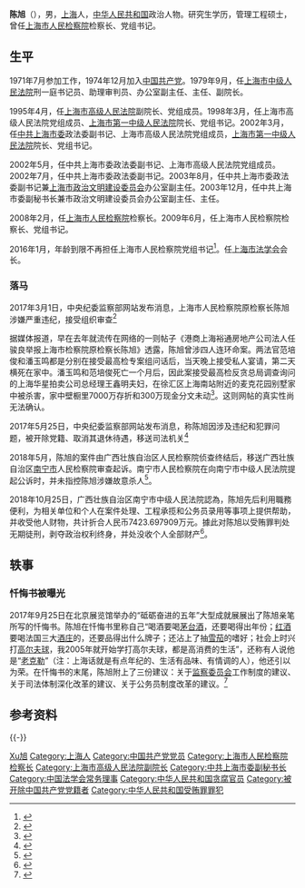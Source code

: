 {{Other uses|陈旭}}
{{Infobox officeholder
| 图像        = 
| 图像说明    = 
| 职务1       = [[上海市人民检察院|上海市人民检察院]]检察长
| 就任日期1   = 2008年2月
| 卸任日期1   = 2016年1月
| 前任1       = 
| 继任1       = [[张本才|张本才]]
| 姓名        = 陈旭
| 原名        = 
| 出生日期    = {{birth year and age|1952|11}}
| 出生地点    = {{CHN}}[[上海市|上海市]]
| 逝世日期    = <!-- {{death date and age|}}（死亡在前，出生在后）{{death year and age| }} -->
| 逝世地点    = 
| 政党        = {{CPC}}（1974–2017；已开除）
| 国籍        = {{PRC}}
| 父母        = 
| 配偶        = <!--{{marriage|姓名|}} -->
| 子女        = 
| 亲属        = 
| 信仰        = 
| 母校        = 
| 网站        = 
| 签名        = 
| 脚注        = 
}}
'''陈旭'''（{{bd|1952年|11月|catIdx=Chen陈旭}}），男，[[上海市|上海]]人，[[中华人民共和国|中华人民共和国]]政治人物。研究生学历，管理工程硕士，曾任[[上海市人民检察院列表|上海市人民检察院]]检察长、党组书记。

== 生平 ==
1971年7月参加工作，1974年12月加入[[中国共产党|中国共产党]]。1979年9月，任[[上海市中级人民法院|上海市中级人民法院]]刑一庭书记员、助理审判员、办公室副主任、主任、副院长。

1995年4月，任[[上海市高级人民法院|上海市高级人民法院]]副院长、党组成员。1998年3月，任上海市高级人民法院党组成员、[[上海市第一中级人民法院|上海市第一中级人民法院]]院长、党组书记。2002年3月，任[[中国共产党上海市委员会|中共上海市委]]政法委副书记、上海市高级人民法院党组成员，[[上海市第一中级人民法院|上海市第一中级人民法院]]院长、党组书记。

2002年5月，任中共上海市委政法委副书记、上海市高级人民法院党组成员。2002年7月，任中共上海市委政法委副书记。2003年8月，任中共上海市委政法委副书记兼[[上海市政治文明建设委员会|上海市政治文明建设委员会]]办公室副主任。2003年12月，任中共上海市委副秘书长兼市政治文明建设委员会办公室副主任、主任。

2008年2月，任[[上海市人民检察院|上海市人民检察院]]检察长。2009年6月，任上海市人民检察院检察长、党组书记。

2016年1月，年龄到限不再担任上海市人民检察院党组书记<ref>{{Cite web|url=http://district.ce.cn/newarea/sddy/201601/25/t20160125_8543189_1.shtml|title=张本才任上海市检察院党组书记 陈旭不再担任|accessdate=2017-03-01|author=|date=2016-01-25|publisher=中国经济网|archive-date=2017-03-25|archive-url=https://web.archive.org/web/20170325041506/http://district.ce.cn/newarea/sddy/201601/25/t20160125_8543189_1.shtml|dead-url=no}}</ref>。任[[上海市法学会|上海市法学会]]会长。

=== 落马 ===
2017年3月1日，中央纪委监察部网站发布消息，上海市人民检察院原检察长陈旭涉嫌严重违纪，接受组织审查<ref>{{cite web |url = http://www.ccdi.gov.cn/xwtt/201703/t20170301_94860.html |title = 上海市人民检察院原检察长陈旭涉嫌严重违纪接受组织审查 |accessdate = 2017年3月1日 |publisher = 中央纪委监察部网站 |archive-date = 2017年3月22日 |archive-url = https://web.archive.org/web/20170322111000/http://www.ccdi.gov.cn/xwtt/201703/t20170301_94860.html |dead-url = no }}</ref>

据媒体报道，早在去年就流传在网络的一则帖子《港商上海裕通房地产公司法人任骏良举报上海市检察院原检察长陈旭》透露，陈旭曾涉四人连环命案。两法官范培俊和潘玉鸣都是分别在接受最高检专案组问话后，当天晚上接受私人宴请，第二天横死在家中。潘玉鸣和范培俊死亡一个月后，因此案接受最高检反贪总局调查询问的上海华星拍卖公司总经理王鑫明夫妇，在徐汇区上海南站附近的麦克花园别墅家中被杀害，家中壁橱里7000万存折和300万现金分文未动<ref>{{cite web|url=http://china.dwnews.com/news/2017-03-01/59803095.html|title=上海第二虎或涉两法官一富豪夫妇命案|publisher=多维新闻|accessdate=2017-03-01|archive-date=2017-03-03|archive-url=https://web.archive.org/web/20170303030416/http://china.dwnews.com/news/2017-03-01/59803095.html|dead-url=no}}</ref>。这则网帖的真实性尚无法确认。

2017年5月25日，中央纪委监察部网站发布消息，称陈旭因涉及违纪和犯罪问题，被开除党籍、取消其退休待遇，移送司法机关<ref>{{cite web |url = http://www.ccdi.gov.cn/jlsc/zggb/djcf_zggb/201705/t20170525_99891.html |title = 上海市人民检察院原党组书记、检察长陈旭严重违纪被开除党籍 |accessdate = 2017年5月25日 |publisher = 中央纪委监察部网站}}</ref>

2018年5月，陈旭的案件由广西壮族自治区人民检察院侦查终结后，移送广西壮族自治区[[南宁市|南宁市]]人民检察院审查起诉。南宁市人民检察院在向南宁市中级人民法院提起公诉时，并未指控陈旭涉嫌故意杀人<ref>{{cite web |url = http://news.sina.com.cn/c/2018-05-07/doc-ihacuuvu3054386.shtml |title = 魏民洲、刘善桥、陈旭被公诉 |accessdate = 2017年5月7日 |publisher = 新浪新闻 |archive-date = 2018-07-31 |archive-url = https://web.archive.org/web/20180731183129/http://news.sina.com.cn/c/2018-05-07/doc-ihacuuvu3054386.shtml |dead-url = no }}</ref>。

2018年10月25日，广西壮族自治区南宁市中级人民法院認為，陈旭先后利用職務便利，为相关单位和个人在案件处理、工程承揽和公务员录用等事项上提供帮助，并收受他人财物，共计折合人民币7423.697909万元。據此对陈旭以受贿罪判处无期徒刑，剥夺政治权利终身，并处没收个人全部财产<ref>{{Cite web|url=http://www.xinhuanet.com/legal/2018-10/25/c_1123613536.htm|title=上海市人民检察院原党组书记、检察长陈旭受贿案一审宣判|accessdate=2018-10-25|date=2018-10-25|publisher=新华网|archive-date=2018-10-25|archive-url=https://web.archive.org/web/20181025120011/http://www.xinhuanet.com/legal/2018-10/25/c_1123613536.htm|dead-url=no}}</ref>。

== 轶事 ==
=== 忏悔书被曝光 ===
2017年9月25日在北京展览馆举办的“砥砺奋进的五年”大型成就展展出了陈旭亲笔所写的忏悔书。陈旭在忏悔书里称自己“喝酒要喝[[茅台酒|茅台酒]]，还要喝得出年份；[[红酒|红酒]]要喝法国三大[[酒庄|酒庄]]的，还要品得出什么牌子；还沾上了抽[[雪茄|雪茄]]的嗜好；社会上时兴打[[高尔夫球|高尔夫球]]，我2005年就开始学打高尔夫球，都是高消费的生活”，还称有人说他是“[[老克勒|老克勒]]”（注：上海话就是有点年纪的、生活有品味、有情调的人），他还引以为荣。在忏悔书的末尾，陈旭附上了三份建议：关于[[中华人民共和国各级监察委员会|监察委员会]]工作制度的建议、关于司法体制深化改革的建议、关于公务员制度改革的建议。<ref>{{cite web |url = http://www.oeeee.com/mp/a/BAAFRD00002017092954085.html |title = 一份忏悔书透露出的高官“老克勒”生活 |accessdate = 2017年9月29日 |publisher = 南方都市报 |archive-date = 2017年12月1日 |archive-url = https://web.archive.org/web/20171201031216/http://www.oeeee.com/mp/a/BAAFRD00002017092954085.html |dead-url = no }}</ref>

== 参考资料 ==
{{reflist}}

{{-}}
{{s-start}}
{{s-legal|prc-proc}}
{{s-bef|before=？}}
{{s-ttl|title=[[上海市人民检察院|上海市人民检察院]]检察长|years=2008年2月－2016年1月}}
{{s-aft|after=[[张本才|张本才]]}}
{{s-end}}

{{Navboxes 
| title  = 陈旭在[[中国法学会|中国法学会]]的职务
| list1  =
{{中国法学会第七届理事会}}
}}
{{中共十八大到十九大期间的反腐败工作}}

{{Authority control}}
{{DEFAULTSORT:Chen陈}}
[[Category:陈姓|Xu旭]]
[[Category:上海人|Category:上海人]]
[[Category:中国共产党党员|Category:中国共产党党员]]
[[Category:上海市人民检察院检察长|Category:上海市人民检察院检察长]]
[[Category:上海市高级人民法院副院长|Category:上海市高级人民法院副院长]]
[[Category:中共上海市委副秘书长|Category:中共上海市委副秘书长]]
[[Category:中国法学会常务理事|Category:中国法学会常务理事]]
[[Category:中华人民共和国贪腐官员|Category:中华人民共和国贪腐官员]]
[[Category:被开除中国共产党党籍者|Category:被开除中国共产党党籍者]]
[[Category:中华人民共和国受贿罪罪犯|Category:中华人民共和国受贿罪罪犯]]